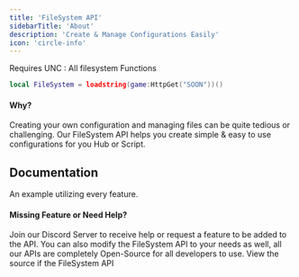 ```yaml
---
title: 'FileSystem API'
sidebarTitle: 'About'
description: 'Create & Manage Configurations Easily'
icon: 'circle-info'
---
```


<Warning>Requires UNC : All filesystem Functions</Warning>

```lua
local FileSystem = loadstring(game:HttpGet("SOON"))()
```

#### Why?
Creating your own configuration and managing files can be quite tedious or challenging. Our FileSystem API helps you create simple & easy to use configurations for you Hub or Script.

## Documentation
<CardGroup cols={9}>
  <Card icon="code" title="Example">An example utilizing every feature.</Card>
  <Card title="propFolder"></Card>
  <Card title="propConfig"></Card>
  <Card title="reconcile"></Card>
  <Card title="prop"></Card>
  <Card title="set"></Card>
  <Card title="get"></Card>
  <Card title="delete"></Card>
</CardGroup>

#### Missing Feature or Need Help?
Join our Discord Server to receive help or request a feature to be added to the API. You can also modify the FileSystem API to your needs as well, all our APIs are completely Open-Source for all developers to use.
<Card title="Source" icon="up-right-from-square" iconType="solid" href="filesystem/source">View the source if the FileSystem API</Card>